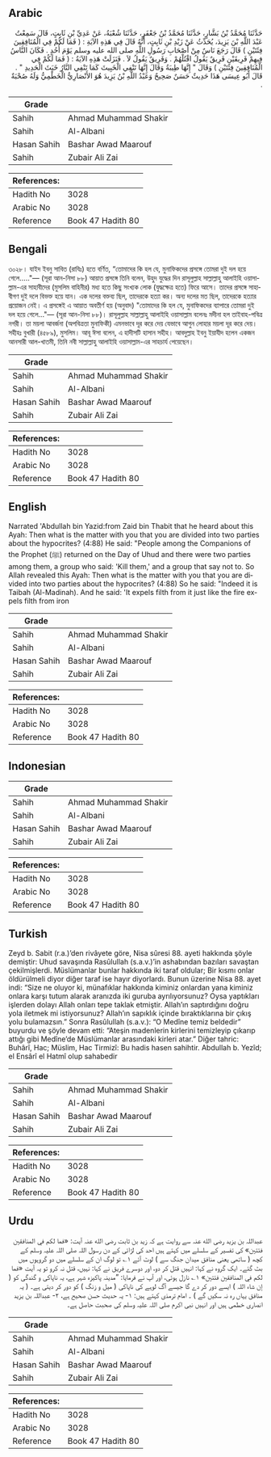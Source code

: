 ## Arabic


<div dir="rtl" lang="ar" style={{fontSize:'larger',backgroundColor:'#f8f9fa',padding:20}}>
حَدَّثَنَا مُحَمَّدُ بْنُ بَشَّارٍ، حَدَّثَنَا مُحَمَّدُ بْنُ جَعْفَرٍ، حَدَّثَنَا شُعْبَةُ، عَنْ عَدِيِّ بْنِ ثَابِتٍ، قَالَ سَمِعْتُ عَبْدَ اللَّهِ بْنَ يَزِيدَ، يُحَدِّثُ عَنْ زَيْدِ بْنِ ثَابِتٍ، أَنَّهُ قَالَ فِي هَذِهِ الآيَةِ ‏:‏ ‏(‏ فَمَا لَكُمْ فِي الْمُنَافِقِينَ فِئَتَيْنِ ‏)‏ قَالَ رَجَعَ نَاسٌ مِنْ أَصْحَابِ رَسُولِ اللَّهِ صلى الله عليه وسلم يَوْمَ أُحُدٍ ‏.‏ فَكَانَ النَّاسُ فِيهِمْ فَرِيقَيْنِ فَرِيقٌ يَقُولُ اقْتُلْهُمْ ‏.‏ وَفَرِيقٌ يَقُولُ لاَ ‏.‏ فَنَزَلَتْ هَذِهِ الآيَةُ ‏:‏ ‏(‏ فَمَا لَكُمْ فِي الْمُنَافِقِينَ فِئَتَيْنِ ‏)‏ وَقَالَ ‏"‏ إِنَّهَا طِيبَةُ وَقَالَ إِنَّهَا تَنْفِي الْخَبِيثَ كَمَا تَنْفِي النَّارُ خَبَثَ الْحَدِيدِ ‏"‏ ‏.‏ قَالَ أَبُو عِيسَى هَذَا حَدِيثٌ حَسَنٌ صَحِيحٌ وَعَبْدُ اللَّهِ بْنُ يَزِيدَ هُوَ الأَنْصَارِيُّ الْخَطْمِيُّ وَلَهُ صُحْبَةٌ ‏.‏
</div>
<div style={{backgroundColor:'#f8f9fa',padding:20, marginBottom: 10}}><table> <thead> <tr> <th>Grade</th> <th></th> </tr> </thead> <tbody> <tr><td>Sahih</td><td>Ahmad Muhammad Shakir</td></tr><tr><td>Sahih</td><td>Al-Albani</td></tr><tr><td>Hasan Sahih</td><td>Bashar Awad Maarouf</td></tr><tr><td>Sahih</td><td>Zubair Ali Zai</td></tr></tbody></table><table> <thead> <tr> <th>References:</th> <th></th> </tr> </thead> <tbody><tr><td>Hadith No</td><td>3028</td></tr><tr><td>Arabic No</td><td>3028</td></tr><tr><td>Reference</td><td>Book 47 Hadith 80</td></tr></tbody></table></div>

## Bengali


<div dir="ltr" lang="bn" style={{fontSize:'larger',backgroundColor:'#f8f9fa',padding:20}}>
৩০২৮। যাইদ ইবনু সাবিত (রাযিঃ) হতে বর্ণিত, “তোমাদের কি হল যে, মুনাফিকদের প্রসঙ্গে তোমরা দুই দল হয়ে গেলে....."— (সূরা আন-নিসা ৮৮) আয়াত প্রসঙ্গে তিনি বলেন, উহুদ যুদ্ধের দিন রাসূলুল্লাহ সাল্লাল্লাহু আলাইহি ওয়াসাল্লাম-এর সাহাবীদের (মুসলিম বাহিনীর) মধ্য হতে কিছু সংখ্যক লোক (যুদ্ধক্ষেত্র হতে) ফিরে আসে। তাদের প্রসঙ্গে সাহাবীগণ দুই দলে বিভক্ত হয়ে যান। এক দলের বক্তব্য ছিল, তাদেরকে হত্যা কর। অন্য দলের মত ছিল, তাদেরকে হত্যার প্রয়োজন নেই। এ প্রসঙ্গেই এ আয়াত অবতীর্ণ হয় (অনুবাদ) "তোমাদের কি হল যে, মুনাফিকদের ব্যাপারে তোমরা দুই দল হয়ে গেলে..."— (সূরা আন-নিসা ৮৮)। রাসূলুল্লাহ সাল্লাল্লাহু আলাইহি ওয়াসাল্লাম বলেনঃ মদীনা হল তাইবাহ-পবিত্র নগরী। তা ময়লা আবর্জনা (অপবিত্রতা মুনাফিকী) এমনভাবে দূর করে দেয় যেভাবে আগুন লোহার ময়লা দূর করে দেয়। সহীহঃ বুখারী (৪৫৮৯), মুসলিম। আবূ ঈসা বলেন, এ হাদীসটি হাসান সহীহ। আবদুল্লাহ ইবনু ইয়াযীদ হলেন একজন আনসারী আল-খাতমী, তিনি নবী সাল্লাল্লাহু আলাইহি ওয়াসাল্লাম-এর সাহচার্য পেয়েছেন।
</div>
<div style={{backgroundColor:'#f8f9fa',padding:20, marginBottom: 10}}><table> <thead> <tr> <th>Grade</th> <th></th> </tr> </thead> <tbody> <tr><td>Sahih</td><td>Ahmad Muhammad Shakir</td></tr><tr><td>Sahih</td><td>Al-Albani</td></tr><tr><td>Hasan Sahih</td><td>Bashar Awad Maarouf</td></tr><tr><td>Sahih</td><td>Zubair Ali Zai</td></tr></tbody></table><table> <thead> <tr> <th>References:</th> <th></th> </tr> </thead> <tbody><tr><td>Hadith No</td><td>3028</td></tr><tr><td>Arabic No</td><td>3028</td></tr><tr><td>Reference</td><td>Book 47 Hadith 80</td></tr></tbody></table></div>

## English


<div dir="ltr" lang="en" style={{fontSize:'larger',backgroundColor:'#f8f9fa',padding:20}}>
Narrated 'Abdullah bin Yazid:from Zaid bin Thabit that he heard about this Ayah: Then what is the matter with you that you are divided into two parties about the hypocrites? (4:88) He said: "People among the Companions of the Prophet (ﷺ) returned on the Day of Uhud and there were two parties among them, a group who said: 'Kill them,' and a group that say not to. So Allah revealed this Ayah: Then what is the matter with you that you are divided into two parties about the hypocrites? (4:88) So he said: "Indeed it is Taibah (Al-Madinah). And he said: 'It expels filth from it just like the fire expels filth from iron
</div>
<div style={{backgroundColor:'#f8f9fa',padding:20, marginBottom: 10}}><table> <thead> <tr> <th>Grade</th> <th></th> </tr> </thead> <tbody> <tr><td>Sahih</td><td>Ahmad Muhammad Shakir</td></tr><tr><td>Sahih</td><td>Al-Albani</td></tr><tr><td>Hasan Sahih</td><td>Bashar Awad Maarouf</td></tr><tr><td>Sahih</td><td>Zubair Ali Zai</td></tr></tbody></table><table> <thead> <tr> <th>References:</th> <th></th> </tr> </thead> <tbody><tr><td>Hadith No</td><td>3028</td></tr><tr><td>Arabic No</td><td>3028</td></tr><tr><td>Reference</td><td>Book 47 Hadith 80</td></tr></tbody></table></div>

## Indonesian


<div dir="ltr" lang="id" style={{fontSize:'larger',backgroundColor:'#f8f9fa',padding:20}}>

</div>
<div style={{backgroundColor:'#f8f9fa',padding:20, marginBottom: 10}}><table> <thead> <tr> <th>Grade</th> <th></th> </tr> </thead> <tbody> <tr><td>Sahih</td><td>Ahmad Muhammad Shakir</td></tr><tr><td>Sahih</td><td>Al-Albani</td></tr><tr><td>Hasan Sahih</td><td>Bashar Awad Maarouf</td></tr><tr><td>Sahih</td><td>Zubair Ali Zai</td></tr></tbody></table><table> <thead> <tr> <th>References:</th> <th></th> </tr> </thead> <tbody><tr><td>Hadith No</td><td>3028</td></tr><tr><td>Arabic No</td><td>3028</td></tr><tr><td>Reference</td><td>Book 47 Hadith 80</td></tr></tbody></table></div>

## Turkish


<div dir="ltr" lang="tr" style={{fontSize:'larger',backgroundColor:'#f8f9fa',padding:20}}>
Zeyd b. Sabit (r.a.)’den rivâyete göre, Nisa sûresi 88. ayeti hakkında şöyle demiştir: Uhud savaşında Rasûlullah (s.a.v.)’in ashabından bazıları savaştan çekilmişlerdi. Müslümanlar bunlar hakkında iki taraf oldular; Bir kısmı onlar öldürülmeli diyor diğer taraf ise hayır diyorlardı. Bunun üzerine Nisa 88. ayet indi: “Size ne oluyor ki, münafıklar hakkında kiminiz onlardan yana kiminiz onlara karşı tutum alarak aranızda iki guruba ayrılıyorsunuz? Oysa yaptıkları işlerden dolayı Allah onları tepe taklak etmiştir. Allah’ın saptırdığını doğru yola iletmek mi istiyorsunuz? Allah’ın sapıklık içinde bıraktıklarına bir çıkış yolu bulamazsın.” Sonra Rasûlullah (s.a.v.): “O Medîne temiz beldedir” buyurdu ve şöyle devam etti: “Ateşin madenlerin kirlerini temizleyip çıkarıp attığı gibi Medîne’de Müslümanlar arasındaki kirleri atar.” Diğer tahric: Buhârî, Hac; Müslim, Hac Tirmizî: Bu hadis hasen sahihtir. Abdullah b. Yezîd; el Ensârî el Hatmî olup sahabedir
</div>
<div style={{backgroundColor:'#f8f9fa',padding:20, marginBottom: 10}}><table> <thead> <tr> <th>Grade</th> <th></th> </tr> </thead> <tbody> <tr><td>Sahih</td><td>Ahmad Muhammad Shakir</td></tr><tr><td>Sahih</td><td>Al-Albani</td></tr><tr><td>Hasan Sahih</td><td>Bashar Awad Maarouf</td></tr><tr><td>Sahih</td><td>Zubair Ali Zai</td></tr></tbody></table><table> <thead> <tr> <th>References:</th> <th></th> </tr> </thead> <tbody><tr><td>Hadith No</td><td>3028</td></tr><tr><td>Arabic No</td><td>3028</td></tr><tr><td>Reference</td><td>Book 47 Hadith 80</td></tr></tbody></table></div>

## Urdu


<div dir="rtl" lang="ur" style={{fontSize:'larger',backgroundColor:'#f8f9fa',padding:20}}>
عبداللہ بن یزید رضی الله عنہ سے روایت ہے کہ زید بن ثابت رضی الله عنہ آیت: «فما لكم في المنافقين فئتين» کی تفسیر کے سلسلے میں کہتے ہیں احد کی لڑائی کے دن رسول اللہ صلی اللہ علیہ وسلم کے کچھ ( ساتھی یعنی منافق میدان جنگ سے ) لوٹ آئے ۱؎ تو لوگ ان کے سلسلے میں دو گروہوں میں بٹ گئے۔ ایک گروہ نے کہا: انہیں قتل کر دو، اور دوسرے فریق نے کہا: نہیں، قتل نہ کرو تو یہ آیت «فما لكم في المنافقين فئتين» ۱؎ نازل ہوئی، اور آپ نے فرمایا: ”مدینہ پاکیزہ شہر ہے، یہ ناپاکی و گندگی کو ( إن شاء اللہ ) ایسے دور کر دے گا جیسے آگ لوہے کی ناپاکی ( میل و زنگ ) کو دور کر دیتی ہے۔ ( یہ منافق یہاں رہ نہ سکیں گے ) ۔ امام ترمذی کہتے ہیں: ۱- یہ حدیث حسن صحیح ہے، ۲- عبداللہ بن یزید انصاری خطمی ہیں اور انہیں نبی اکرم صلی اللہ علیہ وسلم کی صحبت حاصل ہے۔
</div>
<div style={{backgroundColor:'#f8f9fa',padding:20, marginBottom: 10}}><table> <thead> <tr> <th>Grade</th> <th></th> </tr> </thead> <tbody> <tr><td>Sahih</td><td>Ahmad Muhammad Shakir</td></tr><tr><td>Sahih</td><td>Al-Albani</td></tr><tr><td>Hasan Sahih</td><td>Bashar Awad Maarouf</td></tr><tr><td>Sahih</td><td>Zubair Ali Zai</td></tr></tbody></table><table> <thead> <tr> <th>References:</th> <th></th> </tr> </thead> <tbody><tr><td>Hadith No</td><td>3028</td></tr><tr><td>Arabic No</td><td>3028</td></tr><tr><td>Reference</td><td>Book 47 Hadith 80</td></tr></tbody></table></div>